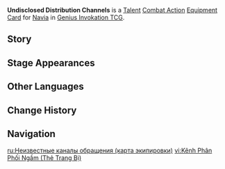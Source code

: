 {{About|the [[Genius Invokation TCG]] Equipment Card|[[Navia]]'s [[1st Ascension Passive]]|Undisclosed Distribution Channels}}
{{Genius Invokation TCG Infobox
|title     = Undisclosed Distribution Channels
|id        = 216081
|image     = Undisclosed Distribution Channels Equipment Card.png
|type      = Equipment Card
|group     = Talent;Combat Action
|character = Navia
|skill     = Ceremonial Crystalshot
|effect     = '''Combat Action''': When your active character is '''Navia''', equip this card.<br>After Navia equips this card, immediately use '''[[Ceremonial Crystalshot (Character Card Skill)|Ceremonial Crystalshot]]''' once.<br>After your Navia, who has this card equipped, uses a Skill: Draw 2 '''[[Crystal Shrapnel]]''' cards. (Once per Round)
|matching  = 3
|element   = Geo
|source1   = Achieve victory within 6 Rounds in [[Genius Invokation TCG/Stage/Navia/Friendly Fracas|Friendly Fracas (Navia)]]
|source2   = Win with less than 2 characters defeated in [[Genius Invokation TCG/Stage/Navia/Friendly Fracas|Friendly Fracas (Navia)]]
}}
'''Undisclosed Distribution Channels''' is a [[Talent Card|Talent]] [[Combat Action Card|Combat Action]] [[Equipment Card]] for [[Navia (Character Card)|Navia]] in [[Genius Invokation TCG]].

==Story==
{{Description|"Where'd that come from!?"|title=Navia: Undisclosed Distribution Channels}}

==Stage Appearances==
{{Genius Invokation TCG Stage Appearances}}

==Other Languages==
{{Other Languages|Transclude=Undisclosed Distribution Channels}}

==Change History==
{{Change History|4.8}}

==Navigation==
{{Genius Invokation TCG Navbox|Equipment Card}}

[[ru:Неизвестные каналы обращения (карта экипировки)]]
[[vi:Kênh Phân Phối Ngầm (Thẻ Trang Bị)]]